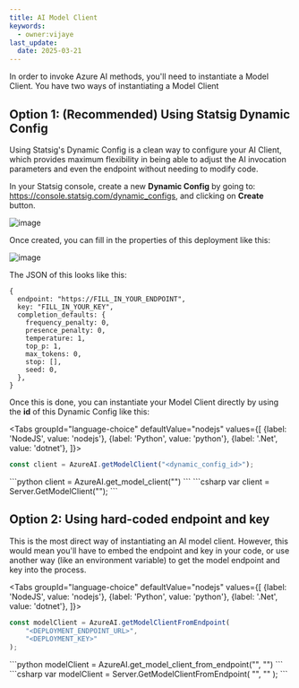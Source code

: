 ```yaml
---
title: AI Model Client
keywords:
  - owner:vijaye
last_update:
  date: 2025-03-21
---
```



In order to invoke Azure AI methods, you'll need to instantiate a Model Client.  You have two ways of instantiating a Model Client

## Option 1: (Recommended) Using Statsig Dynamic Config

Using Statsig's Dynamic Config is a clean way to configure your AI Client, which provides maximum flexibility in being able to adjust the AI invocation parameters and even the endpoint without needing to modify code.

In your Statsig console, create a new **Dynamic Config** by going to: https://console.statsig.com/dynamic_configs, and clicking on **Create** button.

![image](https://github.com/user-attachments/assets/29357d6f-c356-461c-afc7-e1673ba97f92)

Once created, you can fill in the properties of this deployment like this:

![image](https://github.com/user-attachments/assets/e4d20573-9d1f-4d62-af11-408435d02f90)

The JSON of this looks like this:

```
{
  endpoint: "https://FILL_IN_YOUR_ENDPOINT",
  key: "FILL_IN_YOUR_KEY",
  completion_defaults: {
    frequency_penalty: 0,
    presence_penalty: 0,
    temperature: 1,
    top_p: 1,
    max_tokens: 0,
    stop: [],
    seed: 0,
  },
}
```

Once this is done, you can instantiate your Model Client directly by using the **id** of this Dynamic Config like this:

<Tabs
  groupId="language-choice"
  defaultValue="nodejs"
  values={[
    {label: 'NodeJS', value: 'nodejs'},
    {label: 'Python', value: 'python'},
    {label: '.Net', value: 'dotnet'},
  ]}>
  <TabItem value="nodejs">
```js
const client = AzureAI.getModelClient("<dynamic_config_id>");
```
  </TabItem>
  <TabItem value="python">
```python
client = AzureAI.get_model_client("<dynamic_config_id>")
```
  </TabItem>
  <TabItem value="dotnet">
```csharp
var client = Server.GetModelClient("<dynamic_config_id>");
```
  </TabItem>
</Tabs>

## Option 2: Using hard-coded endpoint and key

This is the most direct way of instantiating an AI model client.  However, this would mean you'll have to embed the endpoint and key in your code, or use another way (like an environment variable) to get the model endpoint and key into the process.

<Tabs
  groupId="language-choice"
  defaultValue="nodejs"
  values={[
    {label: 'NodeJS', value: 'nodejs'},
    {label: 'Python', value: 'python'},
    {label: '.Net', value: 'dotnet'},
  ]}>
  <TabItem value="nodejs">
```js
const modelClient = AzureAI.getModelClientFromEndpoint(
    "<DEPLOYMENT_ENDPOINT_URL>",
    "<DEPLOYMENT_KEY>"
);
```
  </TabItem>
  <TabItem value="python">
```python
modelClient = AzureAI.get_model_client_from_endpoint("<DEPLOYMENT_ENDPOINT_URL>", "<DEPLOYMENT_KEY>")
```
  </TabItem>
  <TabItem value="dotnet">
```csharp
var modelClient = Server.GetModelClientFromEndpoint(
    "<DEPLOYMENT_ENDPOINT_URL>",
    "<DEPLOYMENT_KEY>"
);
```
  </TabItem>
</Tabs>

